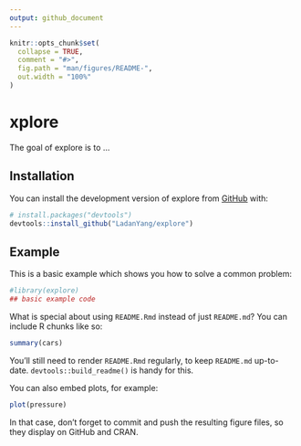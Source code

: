 ```yaml
---
output: github_document
--- 
```


<!-- README.md is generated from README.Rmd. Please edit that file -->

```r
knitr::opts_chunk$set(
  collapse = TRUE,
  comment = "#>",
  fig.path = "man/figures/README-",
  out.width = "100%"
)
```

# xplore

<!-- badges: start -->
<!-- badges: end -->

The goal of explore is to ...

## Installation

You can install the development version of explore from [GitHub](https://github.com/) with:

``` r
# install.packages("devtools")
devtools::install_github("LadanYang/explore")
```

## Example

This is a basic example which shows you how to solve a common problem:

```r
#library(explore)
## basic example code
```

What is special about using `README.Rmd` instead of just `README.md`? You can include R chunks like so:

```r
summary(cars)
```

You'll still need to render `README.Rmd` regularly, to keep `README.md` up-to-date. `devtools::build_readme()` is handy for this.

You can also embed plots, for example:

```r
plot(pressure)
```

In that case, don't forget to commit and push the resulting figure files, so they display on GitHub and CRAN.
